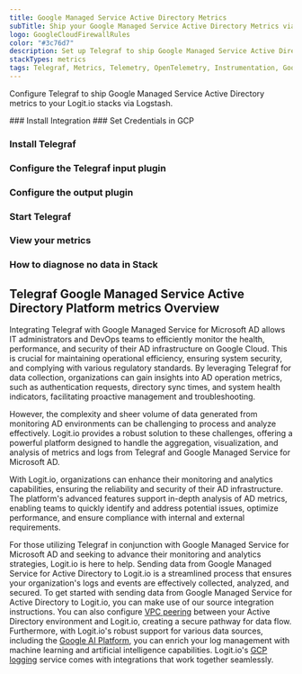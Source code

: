 ```yaml
---
title: Google Managed Service Active Directory Metrics
subTitle: Ship your Google Managed Service Active Directory Metrics via Telegraf to your Logit.io Stack
logo: GoogleCloudFirewallRules
color: "#3c76d7"
description: Set up Telegraf to ship Google Managed Service Active Directory metrics to Logit.io. Use our Telegraf Google Managed Service Active Directory metrics example.
stackTypes: metrics
tags: Telegraf, Metrics, Telemetry, OpenTelemetry, Instrumentation, Google Managed Service Active Directory, Directory Services, Ad
---
```


Configure Telegraf to ship Google Managed Service Active Directory metrics to your Logit.io stacks via Logstash.

<Steps>
  ### Install Integration
  <InstallIntegration/>
  ### Set Credentials in GCP

  <SetGCPCredentials intro="Google Managed Service for Microsoft Active Directory (AD) is a fully managed service offered by Google Cloud that provides a highly available and scalable solution for running Microsoft AD in the cloud. It allows organizations to leverage the capabilities of Microsoft AD for identity and access management, authentication, and authorization, while offloading the operational burden to Google Cloud."/>
  
  ### Install Telegraf

  <InstallTelegraf />

  ### Configure the Telegraf input plugin

  <TelegrafStackDriverInput metric_type="managedidentities.googleapis.com"/>

  ### Configure the output plugin

  <TelegrafOutputPlugin />

  ### Start Telegraf

  <StartTelegraf />

  ### View your metrics
  
  <LaunchStack 
    stackType="metrics" 
    source="Google_Managed_Service_Active_Directory_Metrics_via_Telegraf" 
    utmMedium="metrics" 
    utmCampaign="telegraf-GoogleManagedAdService-metrics" />

  ### How to diagnose no data in Stack

  <DiagnoseNoData />
</Steps>

## Telegraf Google Managed Service Active Directory Platform metrics Overview

Integrating Telegraf with Google Managed Service for Microsoft AD allows IT administrators 
and DevOps teams to efficiently monitor the health, performance, and security of their AD 
infrastructure on Google Cloud. This is crucial for maintaining operational efficiency, 
ensuring system security, and complying with various regulatory standards. By leveraging 
Telegraf for data collection, organizations can gain insights into AD operation metrics, 
such as authentication requests, directory sync times, and system health indicators, 
facilitating proactive management and troubleshooting.

However, the complexity and sheer volume of data generated from monitoring AD environments 
can be challenging to process and analyze effectively. Logit.io provides a robust solution 
to these challenges, offering a powerful platform designed to handle the aggregation, 
visualization, and analysis of metrics and logs from Telegraf and Google Managed Service for Microsoft AD. 

With Logit.io, organizations can enhance their monitoring and analytics capabilities, 
ensuring the reliability and security of their AD infrastructure. The platform's 
advanced features support in-depth analysis of AD metrics, enabling teams to quickly 
identify and address potential issues, optimize performance, and ensure compliance 
with internal and external requirements.

For those utilizing Telegraf in conjunction with Google Managed Service for Microsoft AD 
and seeking to advance their monitoring and analytics strategies, Logit.io is here to help. 
Sending data from Google Managed Service for Active Directory to Logit.io is a streamlined 
process that ensures your organization's logs and events are effectively collected, analyzed, 
and secured. To get started with sending data from Google Managed Service for Active Directory 
to Logit.io, you can make use of our source integration instructions. You can also configure 
[VPC peering](/integrations/infrastructure-metrics/google-cloud/vpc-telegraf-metrics) 
between your Active Directory environment and Logit.io, creating a secure pathway for data flow. 
Furthermore, with Logit.io's robust support for various data sources, including the 
[Google AI Platform](/integrations/infrastructure-metrics/google-cloud/ai-platform-telegraf-metrics), you can enrich 
your log management with machine learning and artificial intelligence capabilities. 
Logit.io's [GCP logging](https://logit.io/solutions/gcp-logging/) service comes with integrations that work together seamlessly.